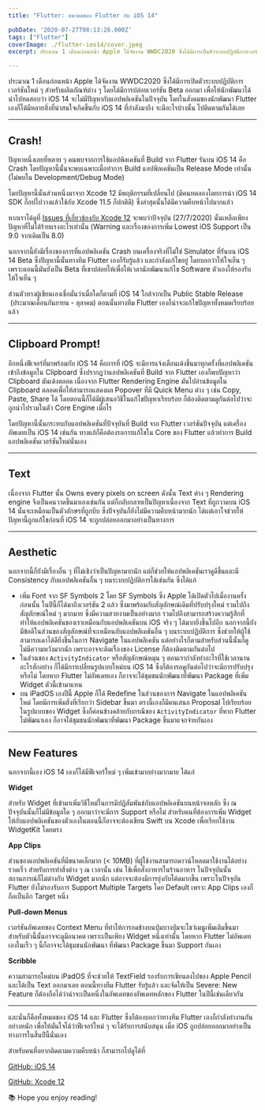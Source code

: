```yaml
---
title: "Flutter: อนาคตของ Flutter กับ iOS 14"

pubDate: '2020-07-27T08:13:26.000Z'
tags: ["Flutter"]
coverImage: ./flutter-ios14/cover.jpeg
excerpt: ประมาณ 1 เดือนก่อนหน้า Apple ได้จัดงาน WWDC2020 ซึ่งได้มีการเปิดตัวระบบปฏิบัติการเวอร์ชันใหม่ ๆ สำหรับผลิตภัณฑ์ต่าง ๆ โดยได้มีการปล่อยเวอร์ชัน Beta ออกมา เพื่อให้นักพัฒนาได้นำไปทดสอบว่า iOS 14 จะไม่มีปัญหากับแอปพลิเคชันในปัจจุบัน โดยในสังคมของนักพัฒนา Flutter เองก็ได้มีหลายสิ่งที่น่าสนใจเกิดขึ้นกับ iOS 14 ที่กำลังมาถึง จะมีอะไรบ้างนั้น ไปติดตามกันได้เลย

---
```



ประมาณ 1 เดือนก่อนหน้า Apple ได้จัดงาน WWDC2020 ซึ่งได้มีการเปิดตัวระบบปฏิบัติการเวอร์ชันใหม่ ๆ สำหรับผลิตภัณฑ์ต่าง ๆ โดยได้มีการปล่อยเวอร์ชัน Beta ออกมา เพื่อให้นักพัฒนาได้นำไปทดสอบว่า iOS 14 จะไม่มีปัญหากับแอปพลิเคชันในปัจจุบัน โดยในสังคมของนักพัฒนา Flutter เองก็ได้มีหลายสิ่งที่น่าสนใจเกิดขึ้นกับ iOS 14 ที่กำลังมาถึง จะมีอะไรบ้างนั้น ไปติดตามกันได้เลย

---

## Crash!

ปัญหาหนึ่งเลยที่หลาย ๆ คนพบจากการใช้แอปพิลเคชันที่ Build จาก Flutter รันบน iOS 14 คือ Crash โดยปัญหานี้นั้นจะพบเฉพาะเมื่อทำการ Build แอปพิลเคชันเป็น Release Mode เท่านั้น (ไม่พบใน Development/Debug Mode) 

โดยปัญหานี้นั้นส่วนหนึ่งมาจาก Xcode 12 มีพฤติกรรมที่เปลี่ยนไป (มีคนทดลองโดยการนำ iOS 14 SDK ก็อปไปวางแล้วใช้กับ Xcode 11.5 ก็ปกติดี) ซึ่งล่าสุดนั้นได้มีความคืบหน้าไปมากแล้ว

หากเราได้ดูที่ [Issues ที่เกี่ยวข้องกับ Xcode 12](https://github.com/flutter/flutter/issues/60133) จะพบว่าปัจจุบัน (27/7/2020) นั้นเหลือเพียงปัญหาที่ไม่ได้ร้ายแรงอะไรเท่านั้น (Warning และเรื่องของการเพิ่ม Lowest iOS Support เป็น 9.0 จากเดิมเป็น 8.0)

นอกจากนี้ยังมีเรื่องของการที่แอปพลิเคชัน Crash บนเครื่องจริงที่ไม่ใช่ Simulator ที่รันบน iOS 14 Beta ซึ่งปัญหานี้นั้นทางทีม Flutter เองก็รับรู้แล้ว และกำลังแก้ไขอยู่ โดยบอกว่าให้ใจเย็น ๆ เพราะตอนนี้มันยังเป็น Beta ที่เขาปล่อยให้เพื่อให้เวลานักพัฒนาแก้ไข Software ตัวเองให้รองรับ ให้ใจเย็น ๆ

ส่วนตัวทางผู้เขียนเองเชื่อมั่นว่าเมื่อใดก็ตามที่ iOS 14 ใกล้จากเป็น Public Stable Release  (ประมาณเดือนกันยายน - ตุลาคม) ตอนนั้นทางทีม Flutter เองก็น่าจะแก้ไขปัญหาทั้งหมดเรียบร้อยแล้ว

---

## Clipboard Prompt!

อีกหนึ่งฟีเจอร์ที่มาพร้อมกับ iOS 14 คือการที่ iOS จะมีการแจ้งเตือนเด้งขึ้นมาทุกครั้งที่แอปพลิเคชันเข้าถึงข้อมูลใน Clipboard ซึ่งปรากฎว่าแอปพลิเคชันที่ Build จาก Flutter เองก็พบปัญหาว่า Clipboard มันเด้งตลอด เนื่องจาก Flutter Rendering Engine มันไปอ่านข้อมูลใน Clipboard ตลอดเพื่อให้สามารถแสดงผล Popover ที่มี Quick Menu ต่าง ๆ เช่น Copy, Paste, Share ได้ โดยตอนนี้ก็ได้มีผู้เสนอวิธีในแก้ไขปัญหาเรียบร้อย ก็ต้องติดตามดูกันต่อไปว่าจะถูกนำไปรวมในตัว Core Engine เมื่อไร 

โดยปัญหานี้นั้นกระทบกับแอปพลิเคชันที่ปัจจุบันที่ Build จาก Flutter เวอร์ชันปัจจุบัน แต่เครื่องอัพเดทเป็น iOS 14 เช่นกัน ทางแก้ก็คือต้องรอการแก้ไขใน Core ของ Flutter แล้วทำการ Build แอปพลิเคชันเวอร์ชันใหม่นั่นเอง

---

## Text

เนื่องจาก Flutter นั้น Owns every pixels on screen ดังนั้น Text ต่าง ๆ Rendering engine จึงเป็นคนวาดขึ้นมาเองเช่นกัน แต่ก็กลับกลายเป็นปัญหาเนื่องจาก Text ที่ถูกวาดบน iOS 14 นั้นจะเหมือนเป็นตัวอักษรที่ถูกบีบ ซึ่งปัจจุบันก็ยังไม่มีความคืบหน้ามากนัก ได้แต่เอาใจช่วยให้ปัญหานี้ถูกแก้ไขก่อนที่ iOS 14 จะถูกปล่อยออกมาอย่างเป็นทางการ

---

## Aesthetic

นอกจากนี้ก็ยังมีเรื่องอื่น ๆ ที่ไม่เชิงว่าเป็นปัญหามากนัก แต่ก็ช่วยให้แอปพลิเคชันเราดูดีขึ้นและมี Consistency กับแอปพลิเคชันอื่น ๆ บนระบบปฏิบัติการได้เช่นกัน ซึ่งได้แก่

- เพิ่ม Font จาก SF Symbols 2 โดย SF Symbols ซึ่ง Apple ได้เปิดตัวไปเมื่องานครั้งก่อนนั้น ในปีนี้ก็ได้มาถึงเวอร์ชัน 2 แล้ว ซึ่งมาพร้อมกับสัญลักษณ์เดิมที่ปรับปรุงใหม่ รวมไปถึงสัญลักษณ์ใหม่ ๆ มากมาย ซึ่งมีความสวยงามเป็นอย่างมาก รวมไปถึงสามารถสร้างความรู้สึกที่ทำให้แอปพลิเคชันของเราเหมือนกับแอปพลิเคชันบน iOS จริง ๆ ได้มากยิ่งขึ้นไปอีก นอกจากนี้ยังมีข้อดีในส่วนของสัญลักษณ์ที่จะเหมือนกับแอปพลิเคชันอื่น ๆ บนระบบปฏิบัติการ ซึ่งช่วยให้ผู้ใช้สามารถเดาได้ดียิ่งขึ้นในการ Navigate ในแอปพลิเคชัน แต่อย่างไรก็ตามสำหรับส่วนนี้นั้นก็ดูไม่มีความหวังมากนัก เพราะอาจจะติดเรื่องของ License ก็ต้องติดตามกันต่อไป
- ในส่วนของ `ActivityIndicator` หรือสัญลักษณ์หมุน ๆ ตอนเรากำลังทำอะไรที่ใช้เวลานานอะไรสักอย่าง ก็ได้มีการเปลี่ยนรูปแบบใหม่บน iOS 14 ซึ่งก็ต้องรอดูกันต่อไปว่าจะมีการปรับปรุงหรือไม่ โดยหาก Flutter ไม่อัพเดทเอง ก็อาจจะได้ชุมชนนักพัฒนาที่พัฒนา Package ที่เพิ่ม Widget ตัวนี้เข้ามาแทน
- บน iPadOS เองปีนี้ Apple ก็ได้ Redefine ในส่วนของการ Navigate ในแอปพลิเคชันใหม่ โดยมีการเพิ่มสิ่งที่เรียกว่า Sidebar ขึ้นมา ตรงนี้เองก็มีคนเสนอ Proposal ไปเรียบร้อยในรูปแบบของ Widget ซึ่งก็ค่อนข้างคล้ายกับกรณีของ `ActivityIndicator` ที่หาก Flutter ไม่พัฒนาเอง ก็อาจได้ชุมชนนักพัฒนาที่พัฒนา Package ขึ้นมาแจกจ่ายกันเอง

---

## New Features

นอกจากนี้เอง iOS 14 เองก็ได้มีฟีเจอร์ใหม่ ๆ เพิ่มเข้ามาอย่างมากมาย ได้แก่

**Widget**

สำหรับ Widget ที่เข้ามาเพิ่มวิธีใหม่ในการมีปฏิสัมพันธ์กับแอปพลิเคชันบนหน้าจอหลัก ซึ่ง ณ ปัจจุบันนั้นก็ไม่มีข้อมูลใด ๆ ออกมาว่าจะมีการ Support หรือไม่ สำหรับคนที่ต้องการเพิ่ม Widget ให้กับแอปพลิเคชันของตัวเองในตอนนี้ก็อาจจะต้องเขียน Swift บน Xcode เพื่อเรียกใช้งาน WidgetKit โดยตรง

**App Clips**

ส่วนของแอปพลิเคชันที่มีขนาดเล็กมาก (< 10MB) ที่ผู้ใช้งานสามารถดาวน์โหลดมาใช้งานได้อย่างรวดเร็ว สำหรับการทำสิ่งต่าง ๆ ณ​ เวลานั้น เช่น ใช้เพื่อสั่งอาหารในร้านอาหาร ในปัจจุบันนั้น สถานการณ์ก็ไม่ต่างกับ Widget มากนัก แต่อาจจะต้องมีการยุ่งกับโค้ดมากขึ้น เพราะในปัจจุบัน Flutter ยังไม่รองรับการ Support Multiple Targets โดย Default เพราะ App Clips เองก็ถือเป็นอีก Target หนึ่ง

**Pull-down Menus**

เวอร์ชันอัพเดทของ Context Menu ที่ทำให้การกดข้างบนปุ่มบางปุ่มจะโชว์เมนูเพิ่มเติมขึ้นมา สำหรับตัวนี้นั้นอาจจะดูมีอนาคต เพราะเป็นเพียง Widget หนึ่งเท่านั้น โดยหาก Flutter ไม่อัพเดทเองในเร็ว ๆ นี้ก็อาจจะได้ชุมชนนักพัฒนา ที่พัฒนา Package ขึ้นมา Support กันเอง

**Scribble**

ความสามารถใหม่บน iPadOS ที่จะช่วยให้ TextField รองรับการเขียนลงไปของ Apple Pencil และได้เป็น Text ออกมาเลย ตอนนี้ทางทีม Flutter รับรู้แล้ว และจัดให้เป็น Severe: New Feature ก็ต้องถือได้ว่าน่าจะเป็นหนึ่งในอัพเดทของอัพเดทหลักของ Flutter ในปีนี้เช่นเดียวกัน

---

และนั่นก็คือทั้งหมดของ iOS 14 และ Flutter ซึ่งก็ต้องบอกว่าทางทีม Flutter เองก็กำลังทำงานกันอย่างหนัก เพื่อให้มั่นใจได้ว่าฟีเจอร์ใหม่ ๆ จะได้รับการสนับสนุน เมื่อ iOS ถูกปล่อยออกมาอย่างเป็นทางการในสิ้นปีนี้นั่นเอง

สำหรับคนที่อยากติดตามความคืบหน้า ก็สามารถไปดูได้ที่

[GitHub: iOS 14](https://github.com/flutter/flutter/issues/61047)

[GitHub: Xcode 12](https://github.com/flutter/flutter/issues/60133)

<Callout type="tip" title="Thanks for reading">
  📚 Hope you enjoy reading!
</Callout>

